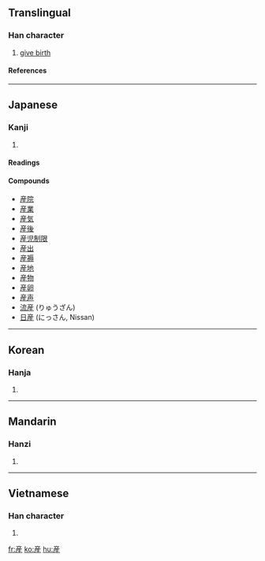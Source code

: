 {{see|产|產}}

==Translingual==
===Han character===
{{Han char|rn=100|rad=生|as=06|sn=11|four=|canj=卜竹竹手一 (YHHQM)}}
# [[give birth]]
====References====
{{Han ref|kx=0755.111|dkj=21684|hdz=42577.150|uh=7523|ud=29987}}

----
==Japanese==
===Kanji===
{{ja-kanji|grade=4|rs=生06}}
# {{defn|Japanese}} 
====Readings====
{{ja-readings|on=[[さん]] (san)|kun=[[うまれる]] (umareru), [[うぶ]] (ubu), [[うむ]] (umu),　[[むす]] (musu*) 
[[*]] Reference: [Aikikai Foundation, http://www.aikikai.or.jp] (see "publications" - 合気道図書館)}}

====Compounds====
*[[産院]]
*[[産業]]
*[[産気]]
*[[産後]]
*[[産児制限]]
*[[産出]]
*[[産褥]]
*[[産地]]
*[[産物]]
*[[産卵]]
*[[産声]]
*[[流産]] (りゅうざん)
*[[日産]] (にっさん, Nissan)

----
==Korean==
===Hanja===
{{ko-hanja|hangeul=[[산]]|eumhun=|rv=san|mr=san|y=san}}
# {{defn|Korean}}

----
==Mandarin==
===Hanzi===
{{cmn-hanzi|sim=产|pin=[[chǎn]] (chan3)|wg=ch'an<sup>3</sup>}}
# {{defn|Mandarin}}

----
==Vietnamese==
===Han character===
{{vi-hantu|[[sản]]}}
# {{defn|Vietnamese}}

[[fr:産]]
[[ko:産]]
[[hu:産]]